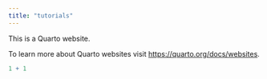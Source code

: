 ```yaml
---
title: "tutorials"
---
```


This is a Quarto website.

To learn more about Quarto websites visit <https://quarto.org/docs/websites>.

```r
1 + 1
```
